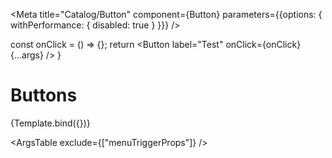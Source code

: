 
<Meta title="Catalog/Button" component={Button} parameters={{options: { withPerformance: { disabled: true } }}} />

  const onClick = () => {};
  return <Button label="Test" onClick={onClick} {...args} />
}

# Buttons

<Canvas>
  <Story name="primary" args={{ variant: "primary" }}>
    {Template.bind({})}
  </Story>
</Canvas>

<ArgsTable exclude={["menuTriggerProps"]} />
